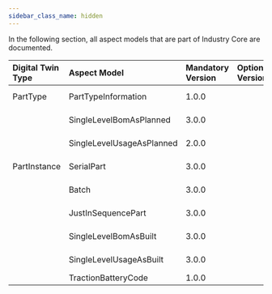 ```yaml
---
sidebar_class_name: hidden
---
```


<!--
This work is licensed under the CC-BY-4.0 (https://creativecommons.org/licenses/by/4.0/legalcode).

- SPDX-License-Identifier: CC-BY-4.0
- SPDX-FileCopyrightText: 2023 - 2024 BASF SE
- SPDX-FileCopyrightText: 2023 - 2024 Bayerische Motoren Werke Aktiengesellschaft (BMW AG)
- SPDX-FileCopyrightText: 2023 - 2024 Fraunhofer-Gesellschaft zur Foerderung der angewandten Forschung e.V. (represented by Fraunhofer ISST & Fraunhofer IML)
- SPDX-FileCopyrightText: 2023 - 2024 German Edge Cloud GmbH & Co. KG
- SPDX-FileCopyrightText: 2023 - 2024 Mercedes Benz AG
- SPDX-FileCopyrightText: 2023 - 2024 Robert Bosch Manufacturing Solutions GmbH
- SPDX-FileCopyrightText: 2023 - 2024 SAP SE
- SPDX-FileCopyrightText: 2023 - 2024 Siemens AG
- SPDX-FileCopyrightText: 2023 - 2024 T-Systems International GmbH
- SPDX-FileCopyrightText: 2023 - 2024 ZF Friedrichshafen AG
- SPDX-FileCopyrightText: 2023 - 2024 Contributors to the Eclipse Foundation
- Source URL: https://github.com/eclipse-tractusx/eclipse-tractusx.github.io/tree/main/docs-kits/kits/Industry%20Core%20Kit (latest version)
-->

In the following section, all aspect models that are part of Industry Core are documented. 

| Digital Twin Type | Aspect Model | Mandatory Version | Optional Versions | KIT |
| :-- | :-- | :-- | :-- | :-- |
| PartType | PartTypeInformation | 1.0.0 | | Industry Core |
| | SingleLevelBomAsPlanned | 3.0.0 | | Industry Core |
| | SingleLevelUsageAsPlanned | 2.0.0 | | Industry Core |
| PartInstance | SerialPart | 3.0.0 | | Industry Core |
| | Batch | 3.0.0 | | Industry Core |
| | JustInSequencePart | 3.0.0 | | Industry Core |
| | SingleLevelBomAsBuilt | 3.0.0 | | Industry Core |
| | SingleLevelUsageAsBuilt | 3.0.0 | | Industry Core |
| | TractionBatteryCode | 1.0.0 | | Traceability |
